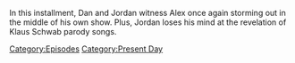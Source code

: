 {{DEFAULTSORT:
    #_EPISODE_0871:November 14, 2023
}}{{Episode
    | title           = November 14, 2023
    | caption         = Listen to this episode on [https://knowledgefight.libsyn.com/871-november-14-2023 Libsyn], Read the [[Transcript/871: November 14, 2023|Unofficial Transcript]], View discussion on [https://reddit.com/17x7kj3 Reddit]
    | episodeNumber   = 871
    | length          = 01:01:16
    | airDate         = November 17, 2023
    | coverageDate    = November 14, 2023
    | episodeType     = [[:Category:Present Day|Present Day]]
    | appearance      = [[Marjorie Taylor Greene]], [[Klaus Schwab]]
    | previousEpisode = [[870: November 9, 2023]]
    | nextEpisode     = [[Taking A Lil' Breaky]]
}}

{{Stub}}

In this installment, Dan and Jordan witness Alex once again storming out in the middle of his own show.  Plus, Jordan loses his mind at the revelation of Klaus Schwab parody songs.

[[Category:Episodes]]
[[Category:Present Day]]
